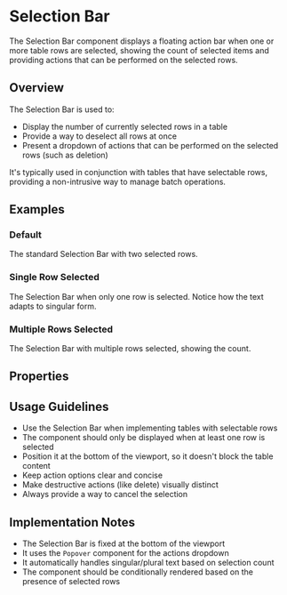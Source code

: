 

<Meta of={SelectionBarStories} />

# Selection Bar

The Selection Bar component displays a floating action bar when one or more table rows are selected, showing the count of selected items and providing actions that can be performed on the selected rows.

## Overview

The Selection Bar is used to:

- Display the number of currently selected rows in a table
- Provide a way to deselect all rows at once
- Present a dropdown of actions that can be performed on the selected rows (such as deletion)

It's typically used in conjunction with tables that have selectable rows, providing a non-intrusive way to manage batch operations.

## Examples

### Default

The standard Selection Bar with two selected rows.

<Canvas of={SelectionBarStories.Default} />

### Single Row Selected

The Selection Bar when only one row is selected. Notice how the text adapts to singular form.

<Canvas of={SelectionBarStories.SingleRowSelected} />

### Multiple Rows Selected

The Selection Bar with multiple rows selected, showing the count.

<Canvas of={SelectionBarStories.MultipleRowsSelected} />

## Properties

<Controls of={SelectionBarStories.Default} />

## Usage Guidelines

- Use the Selection Bar when implementing tables with selectable rows
- The component should only be displayed when at least one row is selected
- Position it at the bottom of the viewport, so it doesn't block the table content
- Keep action options clear and concise
- Make destructive actions (like delete) visually distinct
- Always provide a way to cancel the selection

## Implementation Notes

- The Selection Bar is fixed at the bottom of the viewport
- It uses the `Popover` component for the actions dropdown
- It automatically handles singular/plural text based on selection count
- The component should be conditionally rendered based on the presence of selected rows
